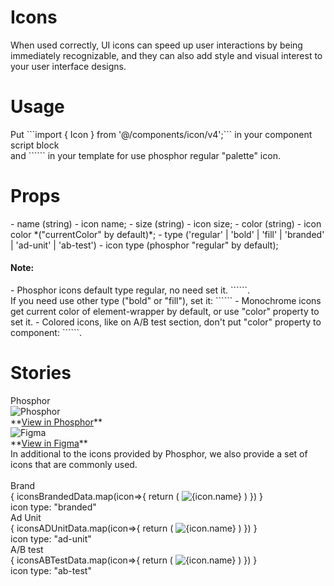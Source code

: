 
<Meta title="V4/Foundation/Icons"/>

<style>
{
`
.sbdocs-title{
    margin-bottom: 8px
    color: var(--text-primary, hsl(0,0%,12.5%));
    font-family: Inter;
    font-size: 40px;
    font-style: normal;
    font-weight: 600;
    line-height: 48px; /* 120% */
    letter-spacing: -0.88px;
}
.subtitle-border-bottom{
    border-bottom: 1px solid var(--common-divider, hsl(0, 0%, 86.8%));
    padding-bottom: 8px;
    margin: 32px 0;
    color: var(--text-primary, hsl(0,0%,12.5%));
    font-family: Inter;
    font-size: 24px;
    font-style: normal;
    font-weight: 600;
    line-height: 28px; /* 116.667% */
    letter-spacing: -0.456px;
}
.icons-title{
    color: var(--text-secondary, #646464);
    font-family: Inter;
    font-size: 14px;
    font-style: normal;
    font-weight: 500;
    line-height: 20px;
    letter-spacing: -0.084px;
    margin-bottom: 8px;
}
.icons-wrapper {
    margin-bottom: 32px;
    padding: 32px;
    border: 1px solid var(--common-divider, hsl(0, 0%, 86.8%));
}
.icons-wrapper-notes{
    margin-top: -10px;
    padding-top: 14px;
    color: var(--text-primary, #202020);
    font-family: Inter;
    font-size: 13px;
    font-style: normal;
    font-weight: 400;
    line-height: 20px;
    letter-spacing: -0.039px;
    border-top: 1px solid var(--common-divider, hsl(0, 0%, 86.8%));
}
.icons-ab-test-wrapper .css-15erloe {
    width: 54px;
    height: 54px;
}
a {
    color: #029CFD;
    text-decoration: none;
}
p {
    margin: 16px 0;
    color: var(--text-secondary, #646464);
    font-family: Inter;
    font-size: 14px;
    font-style: normal;
    font-weight: 400;
    line-height: 26px
}
.text-block{
    color: var(--text-primary, #202020);
    font-family: Inter;
    font-size: 14px;
    font-style: normal;
    font-weight: 400;
    line-height: 20px;
    letter-spacing: -0.084px;
    margin-bottom: var(--spacing-100, 8px);
}
code {
    display: inline-table;
    line-height: 20px;
    margin: 0 2px;
    padding: 2px 4px;
    white-space: nowrap;
    border-radius: 4px;
    font-size: 14px;
    letter-spacing: -0.072px;
    color: var(--text-primary, #202020);
    background: var(--background-paper-elevation-2, #EBEBEB);
}
h4{
    margin-bottom: 10px;
}
ul{
    margin-left: 16px;
    padding-left: 8px;
    font-family: Inter;
    font-size: 14px;
    font-style: normal;
    font-weight: 400;
    line-height: 20px;
    letter-spacing: -0.084px;
}
ul li{
    margin: 5px 0;
    color: var(--text-primary, #202020);
}
.info-block{
    margin: 32px 0;
    display: flex;
    padding: var(--spacing-300, 24px);
    flex-direction: column;
    align-items: flex-start;
    gap: 4px;
    align-self: stretch;
    border-radius: 4px;
    background: var(--background-paper-elevation-0, #F9F9F9);
}
.info-block h4 {
    color: var(--text-secondary, #646464);
    font-family: Inter;
    font-size: 14px;
    font-style: normal;
    font-weight: 600;
    line-height: 20px;
    letter-spacing: -0.084px;
    margin-bottom: 0;
}
`
}
</style>
<h1 class="sbdocs-title">Icons</h1>
When used correctly, UI icons can speed up user interactions by being immediately recognizable, and they can also add style and visual interest to your user interface designs.

<h1 class="subtitle-border-bottom">Usage</h1>
<div class="text-block">Put ```import { Icon } from '@/components/icon/v4';``` in your component script block</div>
<div class="text-block">and ```<Icon name="palette" size="16px" color="blue" />``` in your template for use phosphor regular "palette" icon.</div>

<h1 class="subtitle-border-bottom">Props</h1>
- name (string) - icon name;
- size (string) - icon size;
- color (string) - icon color *("currentColor" by default)*;
- type ('regular' | 'bold'  | 'fill' | 'branded' | 'ad-unit' | 'ab-test') - icon type (phosphor "regular" by default);

<div class="info-block">
    <h4>Note:</h4>
    - Phosphor icons default type regular, no need set it. ```<Icon name="calendar" size="16px" />```. <br/> If you need use other type ("bold" or "fill"), set it: ```<Icon type="bold" name="calendar" size="16px" />```
    - Monochrome icons get current color of element-wrapper by default, or use "color" property to set it.
    - Colored icons, like on A/B test section, don't put "color" property to component: ```<Icon type="ab-test" name="ab" />```.
</div>

<h1 class="subtitle-border-bottom">Stories</h1>


<div class="icons-title">Phosphor</div>
<div class="icons-wrapper">
    <div style={{display: 'flex', alignItems: 'center', gap: '12px', marginBottom: '14px'}}>
        <img src="https://fusion.ironsrc.net/assets/images/v4/phosphor-logo.svg" alt="Phosphor" style={{width: '32px', height: '32px'}}/>
        <div>**<a href="https://phosphoricons.com/" target="_blank">View in Phosphor</a>**</div>
    </div>
<div style={{display: 'flex', alignItems: 'center', gap: '12px'}}>
        <img src="https://fusion.ironsrc.net/assets/images/v4/figma-logo.svg" alt="Figma" style={{width: '32px', height: '32px'}}/>
    <div>**<a href="https://www.figma.com/community/file/903830135544202908/phosphor-icons" target="_blank">View in Figma</a>**</div>
</div>
</div>

<div class="text-block">In additional to the icons provided by Phosphor, we also provide a set of icons that are commonly used.</div>
<br/>
<div class="icons-title">Brand</div>
<div class="icons-wrapper">
<IconGallery style={{marginTop: '24px'}}>
    {
        iconsBrandedData.map(icon=>{
            return (
                <IconItem name={icon.name} key={icon.name}>
                    <img src={assetsPath + icon.path} alt={icon.name} style={{width: '24px', height: '24px'}}/>
                </IconItem>
            )
        })
    }
</IconGallery>
    <div class="icons-wrapper-notes">icon type: "branded"</div>
</div>

<div class="icons-title">Ad Unit</div>
<div class="icons-wrapper">
<IconGallery style={{marginTop: '24px'}}>
    {
        iconsADUnitData.map(icon=>{
            return (
                <IconItem name={icon.name} key={icon.name}>
                    <img src={assetsPath + icon.path} alt={icon.name} style={{width: '24px', height: '24px'}}/>
                </IconItem>
            )
        })
    }
</IconGallery>
    <div class="icons-wrapper-notes">icon type: "ad-unit"</div>
</div>

<div class="icons-title">A/B test</div>
<div class="icons-wrapper icons-ab-test-wrapper">
<IconGallery style={{marginTop: '24px'}}>
    {
        iconsABTestData.map(icon=>{
            return (
                <IconItem name={icon.name} key={icon.name}>
                    <img src={assetsPath + icon.path} alt={icon.name} style={{width: '38px', height: '38px'}}/>
                </IconItem>
            )
        })
    }
</IconGallery>
    <div class="icons-wrapper-notes">icon type: "ab-test"</div>
</div>
